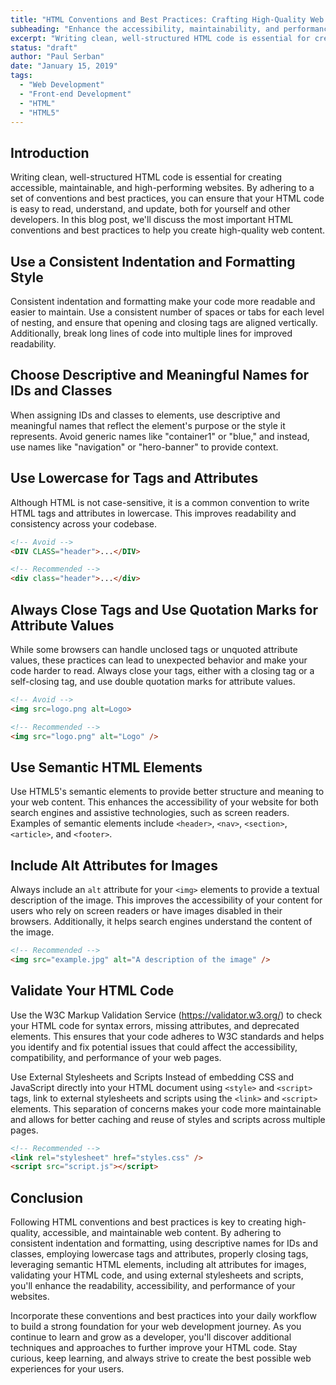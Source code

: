 ```yaml
---
title: "HTML Conventions and Best Practices: Crafting High-Quality Web Content"
subheading: "Enhance the accessibility, maintainability, and performance of your HTML code by following industry-standard conventions and best practices."
excerpt: "Writing clean, well-structured HTML code is essential for creating accessible, maintainable, and high-performing websites. By adhering to a set of conventions and best practices, you can ensure that your HTML code is easy to read, understand, and update, both for yourself and other developers. In this blog post, we'll discuss the most important HTML conventions and best practices to help you create high-quality web content."
status: "draft"
author: "Paul Serban"
date: "January 15, 2019"
tags:
  - "Web Development"
  - "Front-end Development"
  - "HTML"
  - "HTML5"
---
```


## Introduction

Writing clean, well-structured HTML code is essential for creating accessible, maintainable, and high-performing websites. By adhering to a set of conventions and best practices, you can ensure that your HTML code is easy to read, understand, and update, both for yourself and other developers. In this blog post, we'll discuss the most important HTML conventions and best practices to help you create high-quality web content.

## Use a Consistent Indentation and Formatting Style
Consistent indentation and formatting make your code more readable and easier to maintain. Use a consistent number of spaces or tabs for each level of nesting, and ensure that opening and closing tags are aligned vertically. Additionally, break long lines of code into multiple lines for improved readability.

## Choose Descriptive and Meaningful Names for IDs and Classes
When assigning IDs and classes to elements, use descriptive and meaningful names that reflect the element's purpose or the style it represents. Avoid generic names like "container1" or "blue," and instead, use names like "navigation" or "hero-banner" to provide context.

## Use Lowercase for Tags and Attributes
Although HTML is not case-sensitive, it is a common convention to write HTML tags and attributes in lowercase. This improves readability and consistency across your codebase.

```html
<!-- Avoid -->
<DIV CLASS="header">...</DIV>

<!-- Recommended -->
<div class="header">...</div>
```

## Always Close Tags and Use Quotation Marks for Attribute Values
While some browsers can handle unclosed tags or unquoted attribute values, these practices can lead to unexpected behavior and make your code harder to read. Always close your tags, either with a closing tag or a self-closing tag, and use double quotation marks for attribute values.

```html
<!-- Avoid -->
<img src=logo.png alt=Logo>

<!-- Recommended -->
<img src="logo.png" alt="Logo" />
```

## Use Semantic HTML Elements
Use HTML5's semantic elements to provide better structure and meaning to your web content. This enhances the accessibility of your website for both search engines and assistive technologies, such as screen readers. Examples of semantic elements include `<header>`, `<nav>`, `<section>`, `<article>`, and `<footer>`.

## Include Alt Attributes for Images
Always include an `alt` attribute for your `<img>` elements to provide a textual description of the image. This improves the accessibility of your content for users who rely on screen readers or have images disabled in their browsers. Additionally, it helps search engines understand the content of the image.

```html
<!-- Recommended -->
<img src="example.jpg" alt="A description of the image" />
```

## Validate Your HTML Code
Use the W3C Markup Validation Service (https://validator.w3.org/) to check your HTML code for syntax errors, missing attributes, and deprecated elements. This ensures that your code adheres to W3C standards and helps you identify and fix potential issues that could affect the accessibility, compatibility, and performance of your web pages.

Use External Stylesheets and Scripts
Instead of embedding CSS and JavaScript directly into your HTML document using `<style>` and `<script>` tags, link to external stylesheets and scripts using the `<link>` and `<script>` elements. This separation of concerns makes your code more maintainable and allows for better caching and reuse of styles and scripts across multiple pages.

```html
<!-- Recommended -->
<link rel="stylesheet" href="styles.css" />
<script src="script.js"></script>
```

## Conclusion

Following HTML conventions and best practices is key to creating high-quality, accessible, and maintainable web content. By adhering to consistent indentation and formatting, using descriptive names for IDs and classes, employing lowercase tags and attributes, properly closing tags, leveraging semantic HTML elements, including alt attributes for images, validating your HTML code, and using external stylesheets and scripts, you'll enhance the readability, accessibility, and performance of your websites.

Incorporate these conventions and best practices into your daily workflow to build a strong foundation for your web development journey. As you continue to learn and grow as a developer, you'll discover additional techniques and approaches to further improve your HTML code. Stay curious, keep learning, and always strive to create the best possible web experiences for your users.